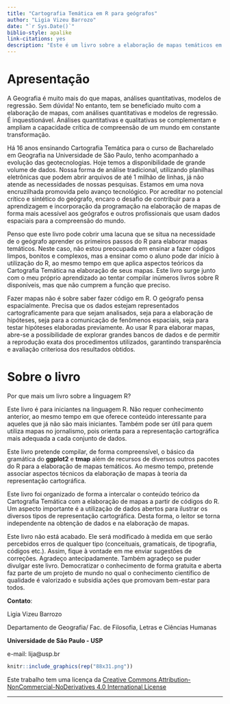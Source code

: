 ```yaml
--- 
title: "Cartografia Temática em R para geógrafos"
author: "Ligia Vizeu Barrozo"
date: "`r Sys.Date()`"
biblio-style: apalike
link-citations: yes
description: "Este é um livro sobre a elaboração de mapas temáticos em R voltado mais especificamente para as necessidades dos geógrafos."
---
```

# Apresentação {-}

A Geografia é muito mais do que mapas, análises quantitativas, modelos de regressão. Sem dúvida! No entanto, tem se beneficiado muito com a elaboração de mapas, com análises quantitativas e modelos de regressão. É inquestionável. Análises quantitativas e qualitativas se complementam e ampliam a capacidade crítica de compreensão de um mundo em constante transformação.

Há 16 anos ensinando Cartografia Temática para o curso de Bacharelado em Geografia na Universidade de São Paulo, tenho acompanhado a evolução das geotecnologias. Hoje temos a disponibilidade de grande volume de dados. Nossa forma de análise tradicional, utilizando planilhas eletrônicas que podem abrir arquivos de até 1 milhão de linhas, já não atende as necessidades de nossas pesquisas. Estamos em uma nova encruzilhada promovida pelo avanço tecnológico. Por acreditar no potencial crítico e sintético do geógrafo, encaro o desafio de contribuir para a aprendizagem e incorporação da programação na elaboração de mapas de forma mais acessível aos geógrafos e outros profissionais que usam dados espaciais para a compreensão do mundo.

Penso que este livro pode cobrir uma lacuna que se situa na necessidade de o geógrafo aprender os primeiros passos do R para elaborar mapas temáticos. Neste caso, não estou preocupada em ensinar a fazer códigos limpos, bonitos e complexos, mas a ensinar como o aluno pode dar início à utilização do R, ao mesmo tempo em que aplica aspectos teóricos da Cartografia Temática na elaboração de seus mapas. Este livro surge junto com o meu próprio aprendizado ao tentar compilar inúmeros livros sobre R disponíveis, mas que não cumprem a função que preciso. 

Fazer mapas não é sobre saber fazer código em R. O geógrafo pensa espacialmente. Precisa que os dados estejam representados cartograficamente para que sejam analisados, seja para a elaboração de hipóteses, seja para a comunicação de fenômenos espaciais, seja para testar hipóteses elaboradas previamente. Ao usar R para elaborar mapas, abre-se a possibilidade de explorar grandes bancos de dados e de permitir a reprodução exata dos procedimentos utilizados, garantindo transparência e avaliação criteriosa dos resultados obtidos.  

# Sobre o livro {-}

Por que mais um livro sobre a linguagem R?

Este livro é para iniciantes na linguagem R. Não requer conhecimento anterior, ao mesmo tempo em que oferece conteúdo interessante para aqueles que já não são mais iniciantes. Também pode ser útil para quem utiliza mapas no jornalismo, pois orienta para a representação cartográfica mais adequada a cada conjunto de dados.

Este livro pretende compilar, de forma compreensível, o básico da gramática do **ggplot2** e **tmap** além de recursos de diversos outros pacotes do R para a elaboração de mapas temáticos. Ao mesmo tempo, pretende associar aspectos técnicos da elaboração de mapas à teoria da representação cartográfica. 

Este livro foi organizado de forma a intercalar o conteúdo teórico da Cartografia Temática com a elaboração de mapas a partir de códigos do R. Um aspecto importante é a utilização de dados abertos para ilustrar os diversos tipos de representação cartográfica. Desta forma, o leitor se torna independente na obtenção de dados e na elaboração de mapas.

Este livro não está acabado. Ele será modificado à medida em que serão percebidos erros de qualquer tipo (conceituais, gramaticais, de tipografia, códigos etc.). Assim, fique à vontade em me enviar sugestões de correções. Agradeço antecipadamente. Também agradeço se puder divulgar este livro. Democratizar o conhecimento de forma gratuita e aberta faz parte de um projeto de mundo no qual o conhecimento científico de qualidade é valorizado e subsidia ações que promovam bem-estar para todos. 

**Contato**:

Ligia Vizeu Barrozo

Departamento de Geografia/
Fac. de Filosofia, Letras e Ciências Humanas

**Universidade de São Paulo - USP**

e-mail: lija@usp.br

```r
knitr::include_graphics(rep("88x31.png"))
```

Este trabalho tem uma licença da [Creative Commons Attribution-NonCommercial-NoDerivatives 4.0 International License](http://creativecommons.org/licenses/by-nc-nd/4.0/)


---

